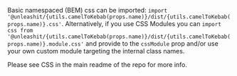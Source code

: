 
Basic namespaced (BEM) css can be imported: <code>import '@unleashit/{utils.camelToKebab(props.name)}/dist/{utils.camelToKebab(props.name)}.css'</code>. Alternatively, if you use CSS Modules you can <code>import css from '@unleashit/{utils.camelToKebab(props.name)}/dist/{utils.camelToKebab(props.name)}.module.css'</code> and provide to the `cssModule` prop and/or use your own custom module targeting the internal class names.

Please see CSS in the main readme of the repo for more info.
